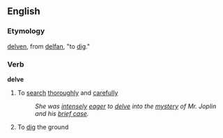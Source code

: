 ==English==
===Etymology===
{{ME.}} [[delven]], from {{OE.}} [[delfan]], "to [[dig]]."

===Verb===
'''delve'''
#To [[search]] [[thoroughly]] and [[carefully]]
#: ''She was [[intensely]] [[eager]] to [[delve]] into the [[mystery]] of Mr. Joplin and his [[brief case]].''
#To [[dig]] the ground